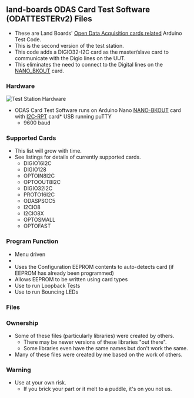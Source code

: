 == land-boards ODAS Card Test Software (ODATTESTERv2) Files ==

* These are Land Boards' [http://land-boards.com/blwiki/index.php?title=Main_Page#Open_Data_Acquisition_System_.28ODAS.29 Open Data Acquisition cards related] Arduino Test Code.
* This is the second version of the test station.
* This code adds a DIGIO32-I2C card as the master/slave card to communicate with the Digio lines on the UUT.
* This eliminates the need to connect to the Digital lines on the [[NANO_BKOUT]] card.

=== Hardware ===

<img src="http://land-boards.com/blwiki/images/b/bf/Proto16-I2C-P1010614-720px.jpg" alt="Test Station Hardware"></img>

* ODAS Card Test Software runs on Arduino Nano [http://land-boards.com/blwiki/index.php?title=NANO-BKOUT NANO-BKOUT] card with [http://land-boards.com/blwiki/index.php?title=I2C-RPT I2C-RPT] card* USB running puTTY
** 9600 baud

=== Supported Cards ===

* This list will grow with time. 
* See listings for details of currently supported cards.
** DIGIO16I2C
** DIGIO128
** OPTOIN8I2C
** OPTOOUT8I2C
** DIGIO32I2C
** PROTO16I2C
** ODASPSOC5
** I2CIO8
** I2CIO8X
** OPTOSMALL
** OPTOFAST

=== Program Function ===

* Menu driven
* 
* Uses the Configuration EEPROM contents to auto-detects card (if EEPROM has already been programmed)
* Allows EEPROM to be written using card types
* Use to run Loopback Tests
* Use to run Bouncing LEDs

=== Files ===

=== Ownership ===

* Some of these files (particularly libraries) were created by others.
** There may be newer versions of these libraries "out there".
** Some libraries even have the same names but don't work the same.
* Many of these files were created by me based on the work of others.

=== Warning ===

* Use at your own risk.
** If you brick your part or it melt to a puddle, it's on you not us.
